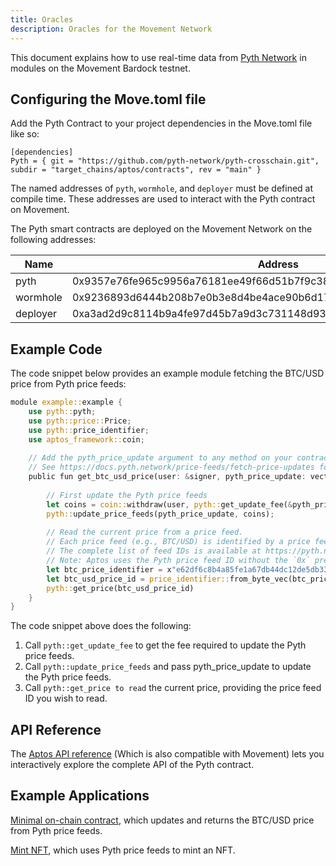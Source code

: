```yaml
---
title: Oracles
description: Oracles for the Movement Network
---
```


This document explains how to use real-time data from [Pyth Network](https://www.pyth.network/) in modules on the Movement Bardock testnet.

## Configuring the Move.toml file

Add the Pyth Contract to your project dependencies in the Move.toml file like so:

```
[dependencies]
Pyth = { git = "https://github.com/pyth-network/pyth-crosschain.git", subdir = "target_chains/aptos/contracts", rev = "main" }
```

The named addresses of `pyth`, `wormhole`, and `deployer` must be defined at compile time. These addresses are used to interact with the Pyth contract on Movement.

The Pyth smart contracts are deployed on the Movement Network on the following addresses:

| Name     | Address                                                            |
|----------|--------------------------------------------------------------------|
| pyth     | 0x9357e76fe965c9956a76181ee49f66d51b7f9c3800182a944ed96be86301e49f |
| wormhole | 0x9236893d6444b208b7e0b3e8d4be4ace90b6d17817ab7d1584e46a33ef5c50c9 |
| deployer | 0xa3ad2d9c8114b9a4fe97d45b7a9d3c731148d936b0f5dd396fc20a53a11a70da |


## Example Code

The code snippet below provides an example module fetching the BTC/USD price from Pyth price feeds:

```rust
module example::example {
    use pyth::pyth;
    use pyth::price::Price;
    use pyth::price_identifier;
    use aptos_framework::coin;
 
    // Add the pyth_price_update argument to any method on your contract that needs to read the Pyth price.
    // See https://docs.pyth.network/price-feeds/fetch-price-updates for more information on how to fetch the pyth_price_update.
    public fun get_btc_usd_price(user: &signer, pyth_price_update: vector<vector<u8>>): Price {
 
        // First update the Pyth price feeds
        let coins = coin::withdraw(user, pyth::get_update_fee(&pyth_price_update));
        pyth::update_price_feeds(pyth_price_update, coins);
 
        // Read the current price from a price feed.
        // Each price feed (e.g., BTC/USD) is identified by a price feed ID.
        // The complete list of feed IDs is available at https://pyth.network/developers/price-feed-ids
        // Note: Aptos uses the Pyth price feed ID without the `0x` prefix.
        let btc_price_identifier = x"e62df6c8b4a85fe1a67db44dc12de5db330f7ac66b72dc658afedf0f4a415b43";
        let btc_usd_price_id = price_identifier::from_byte_vec(btc_price_identifier);
        pyth::get_price(btc_usd_price_id)
    }
}
```
 
 The code snippet above does the following:

1. Call `pyth::get_update_fee` to get the fee required to update the Pyth price feeds.
2. Call `pyth::update_price_feeds` and pass pyth_price_update to update the Pyth price feeds.
3. Call `pyth::get_price to read` the current price, providing the price feed ID you wish to read.


## API Reference

The [Aptos API reference](https://docs.pyth.network/price-feeds/api-reference/aptos) (Which is also compatible with Movement) lets you interactively explore the complete API of the Pyth contract.


## Example Applications

[Minimal on-chain contract](https://github.com/pyth-network/pyth-examples/blob/main/price_feeds/aptos/fetch_btc_price/sources/example.move), which updates and returns the BTC/USD price from Pyth price feeds.

[Mint NFT](https://github.com/pyth-network/pyth-examples/tree/main/price_feeds/aptos/mint_nft), which uses Pyth price feeds to mint an NFT.